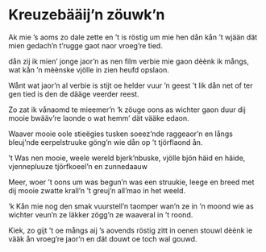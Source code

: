 
# Kreuzebääij’n zöuwk’n

<PoemAudio src={fragment} performer={readers.anke} />

<PoemText>

Ak mie ’s aoms zo dale zette
en ’t is röstig um mie hen
dån kån ’t wjään dät mien gedach’n
t’rugge gaot naor vroeg’re tied.

dån zij ik mien’ jonge jaor’n
as nen film verbie mie gaon
dèènk ik mångs, wat kån ’n mèènske
vjölle in zien heufd opslaon.

Wånt wat jaor’n al verbie is
stijt oe helder vuur ’n geest
’t lik dån net of ter gen tied is
den de dääge veerder reest.

Zo zat ik vånaomd te mieemer’n
‘k zöuge oons as wichter gaon
duur dij mooie bwääv’re laonde
o wat hemm’ dät vääke edaon.

Waaver mooie oole stieëgies
tusken soeez’nde raggeaor’n
en långs bleuj’nde eerpelstruuke
göng’n wie dån op ’t tjörflaond ån.

’t Was nen mooie, weele wereld
bjerk’nbuske, vjölle bjön
häid en häide, vjennepluuze
tjörfkoeel’n en zunnedaauw

Meer, woer ’t oons um was begun’n
was een struukie, leege en breed
met dij mooie zwatte krall’n
’t greuj’n all’mao in het weeld.

‘k Kån mie nog den smak vuurstell’n
taomper wan’n ze in ’n moond
wie as wichter veun’n ze läkker
zögg’n ze waaveral in ’t roond.

Kiek, zo gijt ’t oe mångs aij ’s aovends
röstig zitt in oenen stouwl
dèènk ie vääk ån vroeg’re jaor’n
en dät douwt oe toch wal gouwd.

</PoemText>
